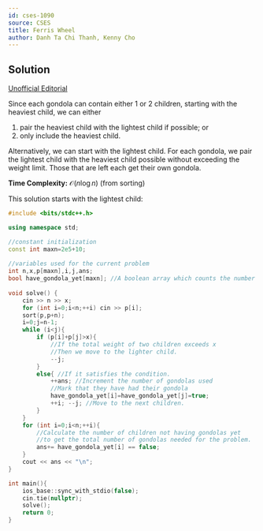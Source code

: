 ---
id: cses-1090
source: CSES
title: Ferris Wheel
author: Danh Ta Chi Thanh, Kenny Cho
---

## Solution

[Unofficial Editorial](https://codeforces.com/blog/entry/83295)

Since each gondola can contain either 1 or 2 children, starting with the heaviest child, we can either
1. pair the heaviest child with the lightest child if possible; or
2. only include the heaviest child.

Alternatively, we can start with the lightest child. For each gondola, we pair the lightest child with
the heaviest child possible without exceeding the weight limit. Those that are left each get their own gondola. 

**Time Complexity:** $\mathcal{O}(n\log n)$ (from sorting)

This solution starts with the lightest child:

<LanguageSection>

<CPPSection>

```cpp
#include <bits/stdc++.h>

using namespace std;

//constant initialization
const int maxn=2e5+10;
 
//variables used for the current problem
int n,x,p[maxn],i,j,ans; 
bool have_gondola_yet[maxn]; //A boolean array which counts the number of children who have had their own bondola
 
void solve() {
	cin >> n >> x;
	for (int i=0;i<n;++i) cin >> p[i];
	sort(p,p+n);
	i=0;j=n-1;
	while (i<j){
		if (p[i]+p[j]>x){ 
			//If the total weight of two children exceeds x
			//Then we move to the lighter child.
			--j; 
		}
		else{ //If it satisfies the condition.
			++ans; //Increment the number of gondolas used
			//Mark that they have had their gondola
			have_gondola_yet[i]=have_gondola_yet[j]=true;
			++i; --j; //Move to the next children.
		}
	}
	for (int i=0;i<n;++i){
		//Calculate the number of children not having gondolas yet
		//to get the total number of gondolas needed for the problem.
		ans+= have_gondola_yet[i] == false;
	}
	cout << ans << "\n";
}

int main(){
	ios_base::sync_with_stdio(false);
	cin.tie(nullptr);
	solve();
	return 0;
}
``` 

</CPPSection>


</LanguageSection>


